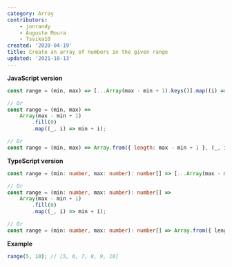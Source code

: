 ```yaml
---
category: Array
contributors:
    - jonrandy
    - Augusto Moura
    - Tsvika10
created: '2020-04-19'
title: Create an array of numbers in the given range
updated: '2021-10-13'
---
```


**JavaScript version**

```js range.js
const range = (min, max) => [...Array(max - min + 1).keys()].map((i) => i + min);

// Or
const range = (min, max) =>
    Array(max - min + 1)
        .fill(0)
        .map((_, i) => min + i);

// Or
const range = (min, max) => Array.from({ length: max - min + 1 }, (_, i) => min + i);
```

**TypeScript version**

```ts range.ts
const range = (min: number, max: number): number[] => [...Array(max - min + 1).keys()].map((i) => i + min);

// Or
const range = (min: number, max: number): number[] =>
    Array(max - min + 1)
        .fill(0)
        .map((_, i) => min + i);

// Or
const range = (min: number, max: number): number[] => Array.from({ length: max - min + 1 }, (_, i) => min + i);
```

**Example**

```js example.js
range(5, 10); // [5, 6, 7, 8, 9, 10]
```
